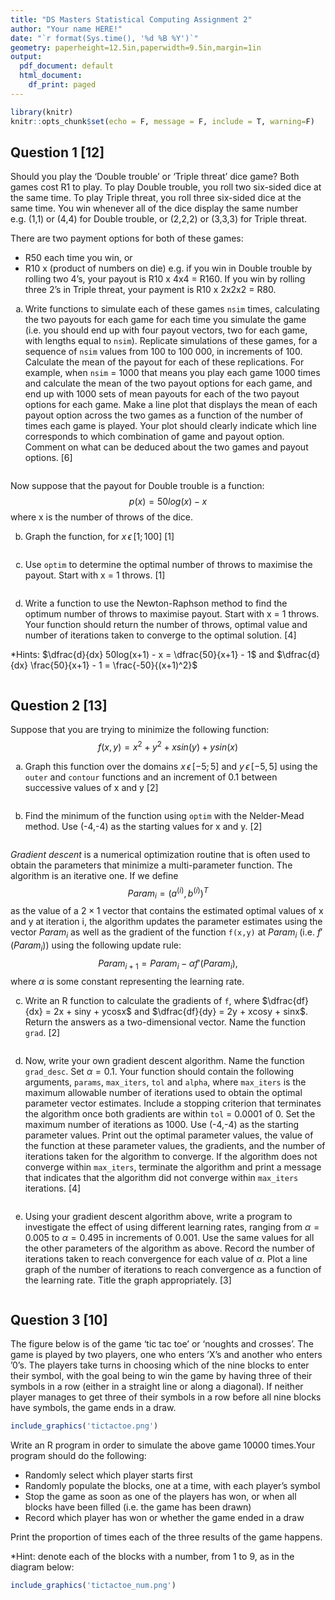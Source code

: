 ---
title: "DS Masters Statistical Computing Assignment 2"
author: "Your name HERE!"
date: "`r format(Sys.time(), '%d %B %Y')`"
geometry: paperheight=12.5in,paperwidth=9.5in,margin=1in
output:
  pdf_document: default
  html_document:
    df_print: paged
---

```{r setup, include=FALSE}
library(knitr)
knitr::opts_chunk$set(echo = F, message = F, include = T, warning=F)
```



## Question 1 [12]

Should you play the 'Double trouble' or 'Triple threat' dice game? Both games cost R1 to play. To play Double trouble, you roll two six-sided dice at the same time. To play Triple threat, you roll three six-sided dice at the same time. You win whenever all of the dice display the same number e.g. (1,1) or (4,4) for Double trouble, or (2,2,2) or (3,3,3) for Triple threat. 

There are two payment options for both of these games:

  - R50 each time you win, or
  - R10 x (product of numbers on die)  e.g. if you win in Double trouble by rolling two 4's, your payout is R10 x 4x4 = R160. If you win by rolling three 2's in Triple threat, your payment is R10 x 2x2x2 = R80.
  
a. Write functions to simulate each of these games ```nsim``` times, calculating the two payouts for each game for each time you simulate the game (i.e. you should end up with four payout vectors, two for each game, with lengths equal to ```nsim```). 
Replicate simulations of these games, for a sequence of ```nsim``` values from 100 to 100 000, in increments of 100. Calculate the mean of the payout for each of these replications. 
For example, when ```nsim``` = 1000 that means you play each game 1000 times and calculate the mean of the two payout options for each game, and end up with 1000 sets of mean payouts for each of the two payout options for each game. 
Make a line plot that displays the mean of each payout option across the two games as a function of the number of times each game is played. Your plot should clearly indicate which line corresponds to which combination of game and payout option. Comment on what can be deduced about the two games and payout options.  \hfill [6]

```{r dice sim, eval = T}

```


\vspace{20pt}

Now suppose that the payout for Double trouble is a function: $$ p(x) = 50log(x)- x $$ where x is the number of throws of the dice. 

b. Graph the function, for $x \, \epsilon \, [1;100]$ \hfill [1]

```{r payout graph, eval = T}

```

c. Use ```optim``` to determine the optimal number of throws to maximise the payout. Start with x = 1 throws. \hfill [1]

```{r optim payout, eval = T}

```

d. Write a function to use the Newton-Raphson method to find the optimum number of throws to maximise payout. Start with x = 1 throws. Your function should return the number of throws, optimal value and number of iterations taken to converge to the optimal solution. \hfill [4]

*Hints: $\dfrac{d}{dx} 50log(x+1) - x = \dfrac{50}{x+1} - 1$ and $\dfrac{d}{dx} \frac{50}{x+1} - 1 = \frac{-50}{(x+1)^2}$

```{r newton raphson payout, eval = T}

```

\vspace{20pt} 

\newpage

## Question 2 [13]

Suppose that you are trying to minimize the following function: $$f(x,y) = x^2 + y^2 + xsin(y) + ysin(x)$$


a. Graph this function over the domains $x \, \epsilon \, [-5;5]$ and $y \, \epsilon \, [-5,5]$ using the ```outer``` and ```contour``` functions and an increment of 0.1 between successive values of x and y \hfill [2]

```{r function graph, eval = T}

```

b. Find the minimum of the function using ```optim``` with the Nelder-Mead method. Use (-4,-4) as the starting values for x and y.  \hfill [2]

```{r optim grad, eval = T}

```

*Gradient descent* is a numerical optimization routine that is often used to obtain the parameters that minimize a multi-parameter function. The algorithm is an iterative one. If we define $$Param_i = (a^{(i)},b^{(i)})^T$$ as the value of a $2 \times 1$ vector that contains the estimated optimal values of x and y at iteration i,  the algorithm updates the parameter estimates using the vector $Param_i$ as well as the gradient of the function ```f(x,y)``` at $Param_i$ (i.e. $f'(Param_i)$) using the following update rule: $$Param_{i+1} = Param_i - \alpha f'(Param_i),$$ where $\alpha$ is some constant representing the learning rate.  

c. Write an R function to calculate the gradients of ```f```, where $\dfrac{df}{dx} =  2x + siny + ycosx$ and $\dfrac{df}{dy} = 2y + xcosy + sinx$. Return the answers as a two-dimensional vector. Name the function ```grad```.   \hfill [2]

```{r grad func, eval = T}

```

d.  Now, write your own gradient descent algorithm. Name the function ```grad_desc```. Set $\alpha=0.1$.  Your function should contain the following arguments, ```params```, ```max_iters```, ```tol``` and ```alpha```, where ```max_iters``` is the maximum allowable number of iterations used to obtain the optimal parameter vector estimates. Include a stopping criterion that terminates the algorithm once both gradients are within ```tol``` =  0.0001 of 0. Set the maximum number of iterations as 1000. Use (-4,-4) as the starting parameter values. 
Print out the optimal parameter values, the value of the function at these parameter values, the gradients, and the number of iterations taken for the algorithm to converge. If the algorithm does not converge within ```max_iters```, terminate the algorithm and print a message that indicates that the algorithm did not converge within ```max_iters``` iterations. \hfill [4]

```{r grad desc, eval = T}

```

e. Using your gradient descent algorithm above, write a program to investigate the effect of using different learning rates, ranging from $\alpha = 0.005$ to $\alpha = 0.495$ in increments of 0.001. Use the same values for all the other parameters of the algorithm as above. Record the number of iterations taken to reach convergence for each value of $\alpha$. Plot a line graph of the number of iterations to reach convergence as a function of the learning rate. Title the graph appropriately. \hfill [3]


```{r learn rate, eval = T}

```

\vspace{20pt} 

\newpage

## Question 3 [10]

The figure below is of the game 'tic tac toe' or 'noughts and crosses'. The game is played by two players, one who enters 'X's and another who enters '0's. The players take turns in choosing which of the nine blocks to enter their symbol, with the goal being to win the game by having three of their symbols in a row (either in a straight line or along a diagonal). If neither player manages to get three of their symbols in a row before all nine blocks have symbols, the game ends in a draw. 

```{r tictactoe,fig.align='center', out.width = '200px'}
include_graphics('tictactoe.png')
```

Write an R program in order to simulate the above game 10000 times.Your program should do the following:

  - Randomly select which player starts first
  - Randomly populate the blocks, one at a time, with each player's symbol 
  - Stop the game as soon as one of the players has won, or when all blocks have been filled (i.e. the game has been drawn)
  - Record which player has won or whether the game ended in a draw

Print the proportion of times each of the three results of the game happens.

*Hint: denote each of the blocks with a number, from 1 to 9, as in the diagram below:

```{r tictactoe_num,fig.align='center', out.width = '200px'}
include_graphics('tictactoe_num.png')
```

    
```{r tic tac toe sim, echo = T, eval = T}

```



